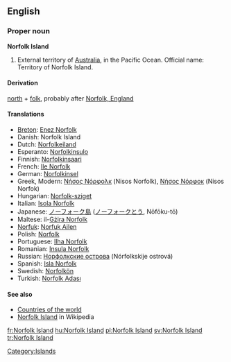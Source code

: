 ==English==
{{wikipedia}}

===Proper noun===
'''Norfolk Island'''

# External territory of [[Australia]], in the Pacific Ocean. Official name: Territory of Norfolk Island.

====Derivation====
{{rfc-header|Derivation}}
[[north]] + [[folk]], probably after [[w:Norfolk, England|Norfolk, England]]

====Translations====
*[[Breton]]: [[Enez Norfolk]]
*Danish: Norfolk Island
*Dutch: [[Norfolkeiland]]
*Esperanto: [[Norfolkinsulo]]
*Finnish: [[Norfolkinsaari]]
*French: [[Ile Norfolk]]
*German: [[Norfolkinsel]]
*Greek, Modern: [[Νήσος Νόρφολκ]] (Nisos Norfolk), [[Νήσος Νόρφοκ]] (Nisos Norfok)
*Hungarian: [[Norfolk-sziget]]
*Italian: [[Isola Norfolk]]
*Japanese: [[ノーフォーク島]] ([[ノーフォーク]][[とう]], Nōfōku-tō)
*Maltese: il-[[Gżira Norfolk]]
*[[Norfuk]]: [[Norfuk Ailen]]
*Polish: [[Norfolk]]
*Portuguese: [[Ilha Norfolk]]
*Romanian: [[Insula Norfolk]]
*Russian: [[Норфолкские острова]] (Nórfolkskije ostrová)
*Spanish: [[Isla Norfolk]]
*Swedish: [[Norfolkön]]
*Turkish: [[Norfolk Adası]]

====See also====
*[[Countries of the world]]
*[[w:Norfolk Island|Norfolk Island]] in Wikipedia

[[Category:Islands]]

[[fr:Norfolk Island]]
[[hu:Norfolk Island]]
[[pl:Norfolk Island]]
[[sv:Norfolk Island]]
[[tr:Norfolk Island]]